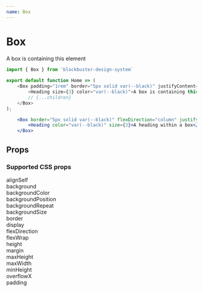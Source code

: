 ```yaml
---
name: Box
---
```


# Box

<Box border="5px solid var(--black)" justifyContent="center">
    <Heading size={3} color="var(--black)">A box is containing this element</Heading>
</Box>

```js
import { Box } from 'blockbuster-design-system`
    
export default function Home => (
    <Box padding="1rem" border="5px solid var(--black)" justifyContent="center">
        <Heading size={3} color="var(--black)">A box is containing this element</Heading>
        // {...children}
    </Box>
);
```

```jsx live=true
    <Box border="5px solid var(--black)" flexDirection="column" justifyContent="center">
        <Heading color="var(--black)" size={3}>A heading within a box</Heading>
    </Box>
```

## Props

### Supported CSS props

alignSelf <br/>
background <br/>
backgroundColor <br/>
backgroundPosition <br/>
backgroundRepeat <br/>
backgroundSize <br/>
border <br/>
display <br/>
flexDirection <br/>
flexWrap <br/>
height <br/>
margin <br/>
maxHeight <br/>
maxWidth <br/>
minHeight <br/>
overflowX <br/>
padding <br/>
